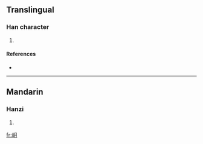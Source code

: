 ==Translingual==

===Han character===
{{Han char|rn=46|rad=山|as=04|sn=7|four=|canj=山月 (UB)}}

# {{defn|Han|sort=山04}}

====References====
* {{Han ref|kx=0308.010|dkj=07911|hdz=10764.060|uh=5C84|ud=23684}}

----

==Mandarin==

===Hanzi===
{{cmn-hanzi|pin=[[gāng]] ([[gang1]]), [[yuè]] ([[yue4]])|wg=kang<sup>1</sup>, yüeh<sup>4</sup>}}

# {{defn|Mandarin}}

[[fr:岄]]